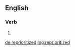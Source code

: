 ==English==

===Verb===
{{head|en|verb form}}

# {{en-past of|reprioritize}}

[[de:reprioritized]]
[[mg:reprioritized]]